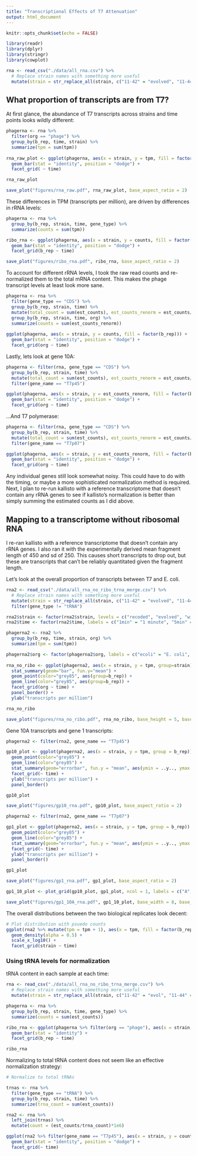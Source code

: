 ```yaml
---
title: "Transcriptional Effects of T7 Attenuation"
output: html_document
---
```


```r
knitr::opts_chunk$set(echo = FALSE)

library(readr)
library(dplyr)
library(stringr)
library(cowplot)

rna <- read_csv("./data/all_rna.csv") %>%
  # Replace strain names with something more useful
  mutate(strain = str_replace_all(strain, c("11-42" = "evolved", "11-44" = "recoded", "11-46" = "wildtype")))

```

## What proportion of transcripts are from T7?

At first glance, the abundance of T7 transcripts across strains and time points looks wildly different:

```r

phagerna <- rna %>% 
  filter(org == "phage") %>%
  group_by(b_rep, time, strain) %>%
  summarize(tpm = sum(tpm))
  
rna_raw_plot <- ggplot(phagerna, aes(x = strain, y = tpm, fill = factor(b_rep))) + 
  geom_bar(stat = "identity", position = "dodge") + 
  facet_grid( ~ time)

rna_raw_plot

save_plot("figures/rna_raw.pdf", rna_raw_plot, base_aspect_ratio = 2)

```

These differences in TPM (transcripts per million), are driven by differences in rRNA levels:

```r

phagerna <- rna %>%
  group_by(b_rep, strain, time, gene_type) %>%
  summarize(counts = sum(tpm))

ribo_rna <- ggplot(phagerna, aes(x = strain, y = counts, fill = factor(gene_type))) + 
  geom_bar(stat = "identity", position = "dodge") + 
  facet_grid(b_rep ~ time)

save_plot("figures/ribo_rna.pdf", ribo_rna, base_aspect_ratio = 2)

```

To account for different rRNA levels, I took the raw read counts and re-normalized them to the total mRNA content. This makes the phage transcript levels at least look more sane.

```r
phagerna <- rna %>% 
  filter(gene_type == "CDS") %>%
  group_by(b_rep, strain, time) %>%
  mutate(total_count = sum(est_counts), est_counts_renorm = est_counts/total_count) %>% 
  group_by(b_rep, strain, time, org) %>%
  summarize(counts = sum(est_counts_renorm))
  
ggplot(phagerna, aes(x = strain, y = counts, fill = factor(b_rep))) + 
  geom_bar(stat = "identity", position = "dodge") + 
  facet_grid(org ~ time)
```

Lastly, lets look at gene 10A:

```r

phagerna <- filter(rna, gene_type == "CDS") %>%
  group_by(b_rep, strain, time) %>%
  mutate(total_count = sum(est_counts), est_counts_renorm = est_counts/total_count) %>%
  filter(gene_name == "T7p45")

ggplot(phagerna, aes(x = strain, y = est_counts_renorm, fill = factor(b_rep))) + 
  geom_bar(stat = "identity", position = "dodge") + 
  facet_grid(org ~ time)

```

...And T7 polymerase:

```r

phagerna <- filter(rna, gene_type == "CDS") %>%
  group_by(b_rep, strain, time) %>%
  mutate(total_count = sum(est_counts), est_counts_renorm = est_counts/total_count) %>%
  filter(gene_name == "T7p07")

ggplot(phagerna, aes(x = strain, y = est_counts_renorm, fill = factor(b_rep))) + 
  geom_bar(stat = "identity", position = "dodge") + 
  facet_grid(org ~ time)

```

Any individual genes still look somewhat noisy. This could have to do with the timing, or maybe a more sophisticated normalization method is required. Next, I plan to re-run kallisto with a reference transcriptome that doesn't contain any rRNA genes to see if kallisto's normalization is better than simply summing the estimated counts as I did above.

## Mapping to a transcriptome without ribosomal RNA

I re-ran kallisto with a reference transcriptome that doesn't contain any rRNA genes. I also ran it with the experimentally derived mean fragment length of 450 and sd of 250. This causes short transcripts to drop out, but these are transcripts that can't be reliably quantitated given the fragment length.

Let's look at the overall proportion of transcripts between T7 and E. coli.

```r

rna2 <- read_csv("./data/all_rna_no_ribo_trna_merge.csv") %>%
  # Replace strain names with something more useful
  mutate(strain = str_replace_all(strain, c("11-42" = "evolved", "11-44" = "recoded", "11-46" = "wildtype"))) %>%
  filter(gene_type != "tRNA")

rna2$strain <- factor(rna2$strain, levels = c("recoded", "evolved", "wildtype"))
rna2$time <- factor(rna2$time, labels = c("1min" = "1 minute", "5min" = "5 minutes", "9min" = "9 minutes"))

phagerna2 <- rna2 %>% 
  group_by(b_rep, time, strain, org) %>%
  summarize(tpm = sum(tpm))

phagerna2$org <- factor(phagerna2$org, labels = c("ecoli" = "E. coli", "phage" = "T7"))
  
rna_no_ribo <- ggplot(phagerna2, aes(x = strain, y = tpm, group=strain)) + 
  stat_summary(geom="bar", fun.y="mean") +
  geom_point(color="grey85", aes(group=b_rep)) +
  geom_line(color="grey85", aes(group=b_rep)) +
  facet_grid(org ~ time) +
  panel_border() +
  ylab("transcripts per million")

rna_no_ribo

save_plot("figures/rna_no_ribo.pdf", rna_no_ribo, base_height = 5, base_width = 8)
```

Gene 10A transcripts and gene 1 transcripts:

```r
phagerna2 <- filter(rna2, gene_name == "T7p45")

gp10_plot <- ggplot(phagerna2, aes(x = strain, y = tpm, group = b_rep)) + 
  geom_point(color="grey85") +
  geom_line(color="grey85") + 
  stat_summary(geom="errorbar", fun.y = "mean", aes(ymin = ..y.., ymax = ..y.., group = strain), size = 1) +
  facet_grid(~ time) +
  ylab("transcripts per million") +
  panel_border()

gp10_plot

save_plot("figures/gp10_rna.pdf", gp10_plot, base_aspect_ratio = 2)

phagerna2 <- filter(rna2, gene_name == "T7p07")

gp1_plot <- ggplot(phagerna2, aes(x = strain, y = tpm, group = b_rep)) + 
  geom_point(color="grey85") +
  geom_line(color="grey85") + 
  stat_summary(geom="errorbar", fun.y = "mean", aes(ymin = ..y.., ymax = ..y.., group = strain), size = 1) +
  facet_grid(~ time) +
  ylab("transcripts per million") +
  panel_border()

gp1_plot

save_plot("figures/gp1_rna.pdf", gp1_plot, base_aspect_ratio = 2)

gp1_10_plot <- plot_grid(gp10_plot, gp1_plot, ncol = 1, labels = c("A", "B"))

save_plot("figures/gp1_10A_rna.pdf", gp1_10_plot, base_width = 8, base_height = 6)

```

The overall distributions between the two biological replicates look decent:

```r

# Plot distribution with psuedo counts
ggplot(rna2 %>% mutate(tpm = tpm + 1), aes(x = tpm, fill = factor(b_rep))) + 
  geom_density(alpha = 0.5) + 
  scale_x_log10() + 
  facet_grid(strain ~ time)

```

### Using tRNA levels for normalization

tRNA content in each sample at each time:

```r
rna <- read_csv("./data/all_rna_no_ribo_trna_merge.csv") %>%
  # Replace strain names with something more useful
  mutate(strain = str_replace_all(strain, c("11-42" = "evol", "11-44" = "atten", "11-46" = "wt")))

phagerna <- rna %>%
  group_by(b_rep, strain, time, gene_type) %>%
  summarize(counts = sum(est_counts))

ribo_rna <- ggplot(phagerna %>% filter(org == "phage"), aes(x = strain, y = counts)) + 
  geom_bar(stat = "identity") + 
  facet_grid(b_rep ~ time)

ribo_rna
```

Normalizing to total tRNA content does not seem like an effective normalization strategy:

```r
# Normalize to total tRNAs

trnas <- rna %>%
  filter(gene_type == "tRNA") %>%
  group_by(b_rep, strain, time) %>%
  summarize(trna_count = sum(est_counts))

rna2 <- rna %>%
  left_join(trnas) %>%
  mutate(count = (est_counts/trna_count)*1e6)

ggplot(rna2 %>% filter(gene_name == "T7p45"), aes(x = strain, y = count, fill = factor(b_rep))) + 
  geom_bar(stat = "identity", position = "dodge") + 
  facet_grid(~ time)

```

